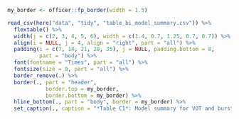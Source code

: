 
```r
my_border <- officer::fp_border(width = 1.5)

read_csv(here("data", "tidy", "table_bi_model_summary.csv")) %>% 
  flextable() %>%
  width(j = c(2, 3, 4, 5, 6), width = c(1.4, 0.7, 1.25, 0.7, 0.7)) %>% 
  align(i = NULL, j = 4, align = "right", part = "all") %>% 
  padding(i = c(7, 14, 21, 28, 35), j = NULL, padding.bottom = 8, 
          part = "body") %>%
  font(fontname = "Times", part = "all") %>%
  fontsize(size = 9, part = "all") %>%
  border_remove(.) %>%
  border(., part = "header",
            border.top = my_border,
            border.bottom = my_border) %>%
  hline_bottom(., part = "body", border = my_border) %>%
  set_caption(., caption = "*Table C1*: Model summary for VOT and burst metrics as a function of language (English, Spanish), phoneme (/d/, /t/), F1, F2, and item repetition for bilingual coronal stops. The percentage of the HDI contained within the ROPE is based on an effect size of &plusmn; 0.1.")
```
